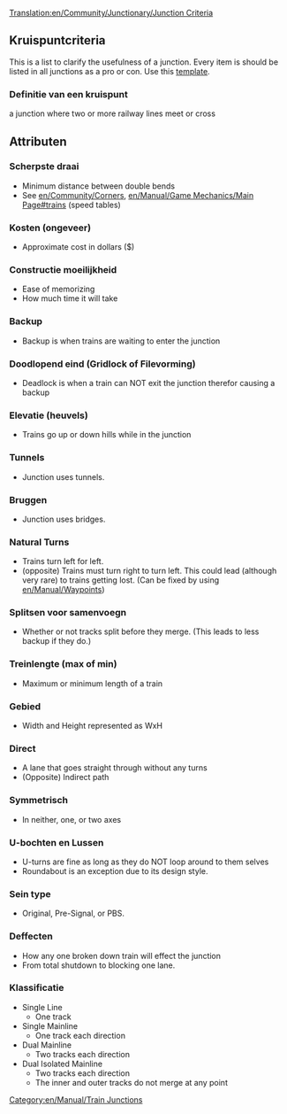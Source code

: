 [[Translation:en/Community/Junctionary/Junction Criteria]]
{{nl/Community/Junctionary/Kruispuntenmenu}}
==Kruispuntcriteria==
This is a list to clarify the usefulness of a junction. 
Every item is should be listed in all junctions as a pro or con.
Use this [[Template:en/Community/Junctionary/Junction Criteria|template]].

===Definitie van een kruispunt===
a junction where two or more railway lines meet or cross

==Attributen==

===Scherpste draai===
* Minimum distance between double bends
* See [[en/Community/Corners]], [[en/Manual/Game Mechanics/Main Page#trains]] (speed tables)

===Kosten (ongeveer)===
* Approximate cost in dollars ($)

===Constructie moeilijkheid===
* Ease of memorizing
* How much time it will take



===Backup===
* Backup is when trains are waiting to enter the junction

===Doodlopend eind (Gridlock of Filevorming)===
* Deadlock is when a train can NOT exit the junction therefor causing a backup

===Elevatie (heuvels)===
* Trains go up or down hills while in the junction

===Tunnels=== 
* Junction uses tunnels.

===Bruggen===
* Junction uses bridges.

===Natural Turns=== 
* Trains turn left for left.
* (opposite) Trains must turn right to turn left. This could lead (although very rare) to trains getting lost. (Can be fixed by using [[en/Manual/Waypoints]])

===Splitsen voor samenvoegn===
* Whether or not tracks split before they merge. (This leads to less backup if they do.)

===Treinlengte (max of min)===
* Maximum or minimum length of a train

===Gebied===
* Width and Height represented as WxH

===Direct===
* A lane that goes straight through without any turns
* (Opposite) Indirect path

===Symmetrisch===
* In neither, one, or two axes

===U-bochten en Lussen===
* U-turns are fine as long as they do NOT loop around to them selves
* Roundabout is an exception due to its design style.

===Sein type===
* Original, Pre-Signal, or PBS.

===Deffecten===
* How any one broken down train will effect the junction
* From total shutdown to blocking one lane.

===Klassificatie===
* Single Line
** One track 
* Single Mainline
** One track each direction
* Dual Mainline
** Two tracks each direction
* Dual Isolated Mainline
** Two tracks each direction
** The inner and outer tracks do not merge at any point


[[Category:en/Manual/Train Junctions]]